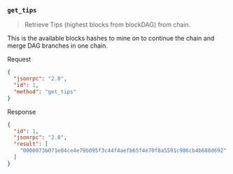 ### `get_tips`

> Retrieve Tips (highest blocks from blockDAG) from chain.

This is the available blocks hashes to mine on to continue the chain and merge DAG branches in one chain.

Request

```json
{
  "jsonrpc": "2.0",
  "id": 1,
  "method": "get_tips"
}
```

Response

```json
{
  "id": 1,
  "jsonrpc": "2.0",
  "result": [
    "0000073b071e04ce4e79b095f3c44f4aefb65f4e70f8a5591c986cb4b688d692"
  ]
}
```